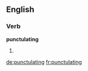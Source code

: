 ==English==

===Verb===
'''punctulating'''

# {{present participle of|[[punctulate]]}}

[[de:punctulating]]
[[fr:punctulating]]